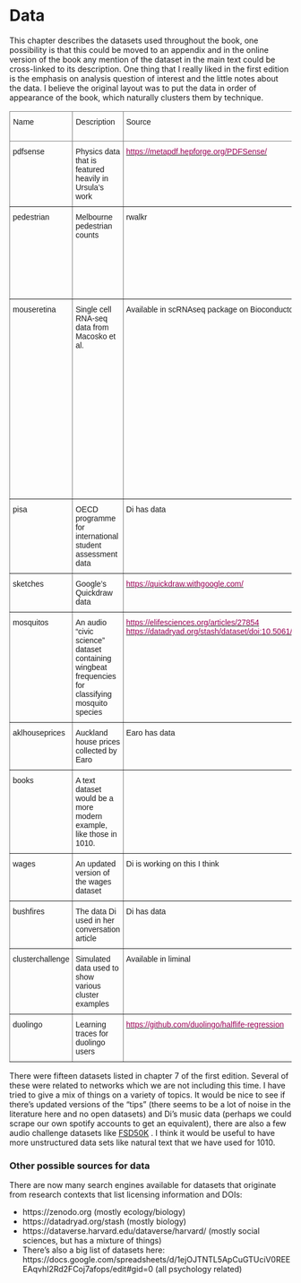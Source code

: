 # Data {#data}

This chapter describes the datasets used throughout the book, one possibility
is that this could be moved to an appendix and in the online version of the
book any mention of the dataset in the main text
could be cross-linked to its description. One
thing that I really liked in the first edition is the emphasis on analysis
question of interest and the little notes about the data. I believe the
original layout was to put the data in order of appearance of the book, which
naturally clusters them by technique.

<style type="text/css">
.tg  {border-collapse:collapse;border-spacing:0;}
.tg td{border-color:black;border-style:solid;border-width:1px;font-family:Arial, sans-serif;font-size:14px;
  overflow:hidden;padding:10px 5px;word-break:normal;}
.tg th{border-color:black;border-style:solid;border-width:1px;font-family:Arial, sans-serif;font-size:14px;
  font-weight:normal;overflow:hidden;padding:10px 5px;word-break:normal;}
.tg .tg-j1i3{border-color:inherit;position:-webkit-sticky;position:sticky;text-align:left;top:-1px;vertical-align:top;
  will-change:transform}
.tg .tg-0pky{border-color:inherit;text-align:left;vertical-align:top}
@media screen and (max-width: 767px) {.tg {width: auto !important;}.tg col {width: auto !important;}.tg-wrap {overflow-x: auto;-webkit-overflow-scrolling: touch;}}</style>
<div class="tg-wrap"><table class="tg">
<thead>
  <tr>
    <th class="tg-j1i3">Name</th>
    <th class="tg-j1i3">Description</th>
    <th class="tg-j1i3">Source</th>
    <th class="tg-j1i3">Proposed Chapter</th>
    <th class="tg-j1i3">Other Notes</th>
  </tr>
</thead>
<tbody>
  <tr>
    <td class="tg-0pky">pdfsense</td>
    <td class="tg-0pky">Physics data that is featured heavily in Ursula's work</td>
    <td class="tg-0pky"><a href="https://metapdf.hepforge.org/PDFSense/"><span style="color:#905">https://metapdf.hepforge.org/PDFSense/</span></a></td>
    <td class="tg-0pky">clustering, classification</td>
    <td class="tg-0pky">An update to prim7</td>
  </tr>
  <tr>
    <td class="tg-0pky">pedestrian</td>
    <td class="tg-0pky">Melbourne pedestrian counts</td>
    <td class="tg-0pky">rwalkr </td>
    <td class="tg-0pky">multivariate time series, regression (?)</td>
    <td class="tg-0pky">It could be turned into a multivariate time <br>series with the addition of weather information.</td>
  </tr>
  <tr>
    <td class="tg-0pky">mouseretina</td>
    <td class="tg-0pky">Single cell RNA-seq data from Macosko et al.</td>
    <td class="tg-0pky">Available in scRNAseq package on Bioconductor</td>
    <td class="tg-0pky">dimension, clustering</td>
    <td class="tg-0pky">Used in the liminal paper, <br>one concern is that there a lot of nuances to processing the<br>data that might need to be explained. <br>An updated version of the arabidopsis expression data from 1e. </td>
  </tr>
  <tr>
    <td class="tg-0pky">pisa</td>
    <td class="tg-0pky">OECD programme for international student assessment data</td>
    <td class="tg-0pky">Di has data</td>
    <td class="tg-0pky">regression </td>
    <td class="tg-0pky">would need to check usage agreements</td>
  </tr>
  <tr>
    <td class="tg-0pky">sketches</td>
    <td class="tg-0pky">Google's Quickdraw data</td>
    <td class="tg-0pky"><a href="https://quickdraw.withgoogle.com/"><span style="color:#905">https://quickdraw.withgoogle.com/</span></a></td>
    <td class="tg-0pky">neural networks, classification</td>
    <td class="tg-0pky"></td>
  </tr>
  <tr>
    <td class="tg-0pky">mosquitos</td>
    <td class="tg-0pky">An audio "civic science" dataset containing wingbeat <br>frequencies for classifying mosquito species</td>
    <td class="tg-0pky"><a href="https://elifesciences.org/articles/27854"><span style="color:#905">https://elifesciences.org/articles/27854</span></a><br><a href="https://datadryad.org/stash/dataset/doi:10.5061/dryad.98d7"><span style="color:#905">https://datadryad.org/stash/dataset/doi:10.5061/dryad.98d7</span></a></td>
    <td class="tg-0pky">neural networks, <br>classification (forests / LDA)</td>
    <td class="tg-0pky"></td>
  </tr>
  <tr>
    <td class="tg-0pky">aklhouseprices</td>
    <td class="tg-0pky">Auckland house prices collected by Earo</td>
    <td class="tg-0pky">Earo has data</td>
    <td class="tg-0pky">regression, toolbox</td>
    <td class="tg-0pky">would need to check usage agreements</td>
  </tr>
  <tr>
    <td class="tg-0pky">books</td>
    <td class="tg-0pky">A text dataset would be a more modern example,<br>like those in 1010.</td>
    <td class="tg-0pky"></td>
    <td class="tg-0pky">dimension, clustering</td>
    <td class="tg-0pky"></td>
  </tr>
  <tr>
    <td class="tg-0pky">wages</td>
    <td class="tg-0pky">An updated version of the wages dataset</td>
    <td class="tg-0pky">Di is working on this I think</td>
    <td class="tg-0pky">regression, toolbox, multivariate time series</td>
    <td class="tg-0pky"></td>
  </tr>
  <tr>
    <td class="tg-0pky">bushfires</td>
    <td class="tg-0pky">The data Di used in her conversation article</td>
    <td class="tg-0pky">Di has data</td>
    <td class="tg-0pky">toolbox, forests</td>
    <td class="tg-0pky"></td>
  </tr>
  <tr>
    <td class="tg-0pky">clusterchallenge</td>
    <td class="tg-0pky">Simulated data used to show various cluster examples</td>
    <td class="tg-0pky">Available in liminal</td>
    <td class="tg-0pky">clustering</td>
    <td class="tg-0pky"></td>
  </tr>
  <tr>
    <td class="tg-0pky">duolingo</td>
    <td class="tg-0pky">Learning traces for duolingo users</td>
    <td class="tg-0pky"><a href="https://github.com/duolingo/halflife-regression"><span style="color:#905">https://github.com/duolingo/halflife-regression</span></a></td>
    <td class="tg-0pky">regression, forests</td>
    <td class="tg-0pky">CCBY</td>
  </tr>
</tbody>
</table></div>


There were fifteen datasets listed in chapter 7 of the first edition. Several
of these were related to networks which we are not including this time. I have
tried to give a mix of things on a variety of topics. It would be nice to
see if there's updated versions of the "tips" 
(there seems to be a lot of noise in the literature here and no open datasets) and 
Di's music data (perhaps we could scrape our own spotify accounts to get an equivalent), there are also a few audio challenge datasets like [FSD50K](https://zenodo.org/record/4060432#.YCHksxMzbWY) . I think
it would be useful to have more unstructured data sets like natural text that we have used for 1010.


### Other possible sources for data

There are now many search engines available for datasets that originate
from research contexts that list licensing information and DOIs:

* https://zenodo.org (mostly ecology/biology)
* https://datadryad.org/stash (mostly biology)
* https://dataverse.harvard.edu/dataverse/harvard/ (mostly social sciences, but has a mixture of things)
* There's also a big list of datasets here: https://docs.google.com/spreadsheets/d/1ejOJTNTL5ApCuGTUciV0REEEAqvhI2Rd2FCoj7afops/edit#gid=0 (all psychology related)